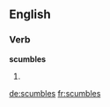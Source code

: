 
==English==

===Verb===
'''scumbles'''

# {{third-person singular of|scumble}}

[[de:scumbles]]
[[fr:scumbles]]